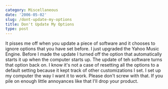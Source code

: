 ```yaml
---
category: Miscellaneous
date: '2006-05-02'
slug: /dont-update-my-options
title: Don't Update My Options
type: post
---
```



It pisses me off when you update a piece of software and it chooses
to ignore options that you have set before. I just upgraded the
Yahoo Music Engine. Before I made the update I turned off the
option that automatically starts it up when the computer starts up.
The update of teh software turns that option back on. I know it's
not a case of resetting all the options to a default setting
because it kept track of other customizations I set. I set up my
computer the way I want it to work. Please don't screw with that.
If you pile on enough little annoyances like that I'll drop your
product.